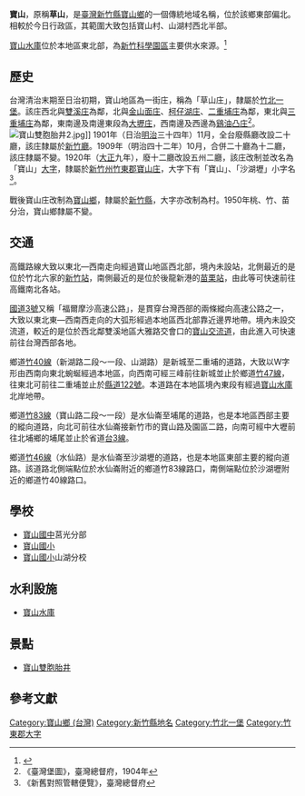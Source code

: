 {{noteTA|1=zh-hant:庄; zh-hans:庄;}}
'''寶山'''，原稱'''草山'''，是[[臺灣|臺灣]][[新竹縣|新竹縣]][[寶山鄉_(台灣)|寶山鄉]]的一個傳統地域名稱，位於該鄉東部偏北。相較於今日行政區，其範圍大致包括寶山村、山湖村西北半部。

[[寶山水庫|寶山水庫]]位於本地區東北部，為[[新竹科學園區|新竹科學園區]]主要供水來源。<ref name="台灣自來水公司第三區管理處">{{cite web|language=zh-tw|url=http://www3.water.gov.tw/ch/11reservoir/res_02.asp|title=寶山水庫|author=|publisher=台灣自來水公司第三區管理處|date=|accessdate=2015-08-10|deadurl=yes|archiveurl=https://web.archive.org/web/20150516213309/http://www3.water.gov.tw/ch/11reservoir/res_02.asp|archivedate=2015-05-16|df=}}</ref>

==歷史==
台灣清治末期至日治初期，寶山地區為一街庄，稱為「草山庄」，隸屬於[[竹北一堡|竹北一堡]]。該庄西北與[[雙溪_(新竹縣)|雙溪庄]]為鄰，北與[[金山面庄|金山面庄]]、[[柯仔湖庄|柯仔湖庄]]、[[二重埔_(新竹縣)|二重埔庄]]為鄰，東北與[[三重埔_(新竹縣)|三重埔庄]]為鄰，東南邊及南邊東段為[[大壢庄|大壢庄]]，西南邊及西邊為[[鷄油凸庄|鷄油凸庄]]<ref>《臺灣堡圖》，臺灣總督府，1904年</ref>。
[[File:寶山雙胞胎井2.jpg|thumb]]]]
1901年（日治[[明治|明治]]三十四年）11月，全台廢縣廳改設二十廳，該庄隸屬於[[新竹廳|新竹廳]]。1909年（明治四十二年）10月，合併二十廳為十二廳，該庄隸屬不變。1920年（[[大正|大正]]九年），廢十二廳改設五州二廳，該庄改制並改名為「寶山」[[大字|大字]]，隸屬於[[新竹州|新竹州]][[竹東郡|竹東郡]][[寶山庄|寶山庄]]，大字下有「寶山」、「沙湖壢」小字名<ref>《新舊對照管轄便覽》，臺灣總督府</ref>。

戰後寶山庄改制為[[寶山鄉_(台灣)|寶山鄉]]，隸屬於[[新竹縣|新竹縣]]，大字亦改制為村。1950年桃、竹、苗分治，寶山鄉隸屬不變。

==交通==
高鐵路線大致以東北—西南走向經過寶山地區西北部，境內未設站，北側最近的是位於竹北六家的[[高鐵新竹站|新竹站]]，南側最近的是位於後龍新港的[[高鐵苗栗站|苗栗站]]，由此等可快速前往高鐵南北各站。

[[福爾摩沙高速公路|國道3號]]又稱「福爾摩沙高速公路」，是貫穿台灣西部的兩條縱向高速公路之一，大致以東北東—西南西走向的大弧形經過本地區西北部靠近邊界地帶。境內未設交流道，較近的是位於西北鄰雙溪地區大雅路交會口的[[寶山交流道|寶山交流道]]，由此進入可快速前往台灣西部各地。

鄉道[[竹40線|竹40線]]（新湖路二段～一段、山湖路）是新城至二重埔的道路，大致以W字形由西南向東北蜿蜒經過本地區，向西南可經三峰前往新城並止於鄉道[[竹47線|竹47線]]，往東北可前往二重埔並止於[[縣道122號|縣道122號]]。本道路在本地區境內東段有經過[[寶山水庫|寶山水庫]]北岸地帶。

鄉道[[竹83線|竹83線]]（寶山路二段～一段）是水仙崙至埔尾的道路，也是本地區西部主要的縱向道路，向北可前往水仙崙接新竹市的寶山路及園區二路，向南可經中大壢前往北埔鄉的埔尾並止於省道[[台3線|台3線]]。

鄉道[[竹46線|竹46線]]（水仙路）是水仙崙至沙湖壢的道路，也是本地區東部主要的縱向道路。該道路北側端點位於水仙崙附近的鄉道竹83線路口，南側端點位於沙湖壢附近的鄉道竹40線路口。

==學校==
*[[寶山國中|寶山國中]]莒光分部
*[[寶山國小|寶山國小]]
*[[寶山國小|寶山國小]]山湖分校

==水利設施==
*[[寶山水庫|寶山水庫]]

==景點==
*[[寶山雙胞胎井|寶山雙胞胎井]]

==參考文獻==
{{reflist}}

{{竹東郡}}

[[Category:寶山鄉_(台灣)|Category:寶山鄉 (台灣)]]
[[Category:新竹縣地名|Category:新竹縣地名]]
[[Category:竹北一堡|Category:竹北一堡]]
[[Category:竹東郡大字|Category:竹東郡大字]]